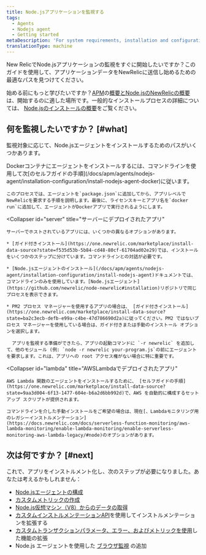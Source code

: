 ```yaml
---
title: Node.jsアプリケーションを監視する
tags:
  - Agents
  - Nodejs agent
  - Getting started
metaDescription: 'For system requirements, installation and configuration procedures, and troubleshooting tips for New Relic''s Node.js agent, start here.'
translationType: machine
---
```


New RelicでNode.jsアプリケーションの監視をすぐに開始したいですか？このガイドを使用して、アプリケーションデータをNewRelicに送信し始めるための最適なパスを見つけてください。

始める前にもっと学びたいですか？[APM](/docs/apm/new-relic-apm/getting-started/introduction-apm)の[概要とNode.jsのNewRelicの概要](/docs/apm/agents/nodejs-agent/getting-started/introduction-new-relic-nodejs)は、開始するのに適した場所です。一般的なインストールプロセスの詳細については、 [Node.jsのインストールの概要](/docs/apm/agents/nodejs-agent/installation-configuration/install-nodejs-agent)をご覧ください。

## 何を監視したいですか？ [#what]

監視対象に応じて、Node.jsエージェントをインストールするためのパスがいくつかあります。

<CollapserGroup>
  <Collapser
    id="docker"
    title="Dockerコンテナにデプロイされたアプリ"
  >
    Dockerコンテナにエージェントをインストールするには、コマンドラインを使用して次[のセルフガイドの手順](/docs/apm/agents/nodejs-agent/installation-configuration/install-nodejs-agent-docker)に従います。

    このプロセスでは、エージェントを`package.json`に追加してから、アプリレベルでNewRelicを要求する手順を説明します。最後に、ライセンスキーとアプリ名を`docker run`に追加して、エージェントがDockerアプリで実行されるようにします。
  </Collapser>

  <Collapser
    id="server"
    title="サーバーにデプロイされたアプリ"
  >
    サーバーでホストされているアプリには、いくつかの異なるオプションがあります。

    * [ガイド付きインストール](https://one.newrelic.com/marketplace/install-data-source?state=f535d53b-5b84-cd48-80cf-61704ad02e29)では、インストールをいくつかのステップに分けています。コマンドラインとの対話が必要です。

    * [Node.jsエージェントのインストール](/docs/apm/agents/nodejs-agent/installation-configuration/install-nodejs-agent)ドキュメントでは、コマンドラインのみを使用しています。[Node.jsエージェント](https://github.com/newrelic/node-newrelic#installation)リポジトリで同じプロセスを表示できます。

    * PM2 プロセス マネージャーを使用するアプリの場合は、 [ガイド付きインストール](https://one.newrelic.com/marketplace/install-data-source?state=ba2c3ecb-defb-e99a-c4be-47d786690d2a)に従ってください。PM2 ではないプロセス マネージャーを使用している場合は、ガイド付きまたは手動のインストール オプションを選択します。

      アプリを監視する準備ができたら、アプリの起動コマンドに `-r newrelic` を追加して、他のモジュール (例: `node -r newrelic your-program.js`の前にエージェントを要求します。これは、アプリへの root アクセス権がない場合に特に重要です。
  </Collapser>

  <Collapser
    id="lambda"
    title="AWSLambdaでデプロイされたアプリ"
  >
    AWS Lambda 関数のエージェントをインストールするために、 [セルフガイドの手順](https://one.newrelic.com/marketplace/install-data-source?state=9aa3d004-6f13-1477-604e-b6a2d6bb992d)で、AWS を自動的に構成するセットアップ スクリプトが提供されます。

    コマンドラインを介した手動インストールをご希望の場合は、現在[、Lambdaモニタリング用のレガシーインストルメンテーション](https://docs.newrelic.com/docs/serverless-function-monitoring/aws-lambda-monitoring/enable-lambda-monitoring/enable-serverless-monitoring-aws-lambda-legacy/#node)のオプションがあります。
  </Collapser>
</CollapserGroup>

## 次は何ですか？ [#next]

これで、アプリをインストルメント化し、次のステップが必要になりました。あなたは考えるかもしれません：

* [Node.jsエージェントの構成](/docs/apm/agents/nodejs-agent/installation-configuration/nodejs-agent-configuration)
* [カスタムメトリックの作成](/docs/apm/agents/nodejs-agent/extend-your-instrumentation/nodejs-custom-metrics)
* [Node.js仮想マシン（V8）からのデータの取得](/docs/apm/agents/nodejs-agent/extend-your-instrumentation/nodejs-vm-measurements)
* [カスタムインストルメンテーションAPI](/docs/apm/agents/nodejs-agent/extend-your-instrumentation/nodejs-custom-instrumentation)を使用してインストルメンテーションを拡張する
* [カスタムトランザクションパラメータ、エラー、およびメトリックを使用](/docs/apm/agents/nodejs-agent/api-guides/guide-using-nodejs-agent-api)した機能の拡張
* Node.js エージェントを使用した [ブラウザ監視](/docs/apm/agents/nodejs-agent/extend-your-instrumentation/browser-monitoring-nodejs-agent) の追加